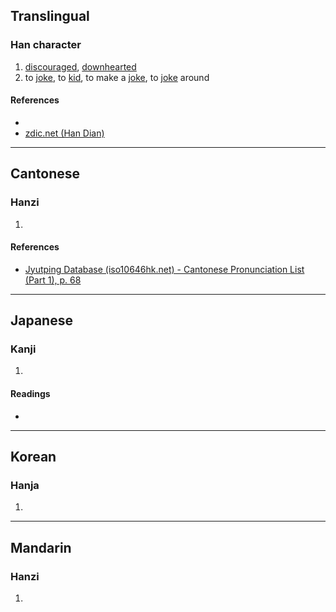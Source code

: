 {{character info/new}}
==Translingual==

===Han character===
{{Han char|rn=9|rad=人|as=14|sn=16|four=26233|canj=OAVF|ids=⿰亻⿳日⿰幺幺灬}}

# [[discouraged]], [[downhearted]]
# to [[joke]], to [[kid]], to make a [[joke]], to [[joke]] around

====References====
* {{Han ref|kx=0119.260|dkj=01216|dj=0253.040|hdz=10230.110|uh=5111|ud=20753|bh=E8F8|bd=59640}}
* [http://www.zdic.net/z/15/js/5111.htm zdic.net (Han Dian)]

----

==Cantonese==

===Hanzi===
{{yue-hanzi|jyut=[[ngaam4]]|y=ngaam4}}

# {{defn|lang=yue|sort=人14}}

====References====
*[http://www.iso10646hk.net/jp/document/download.jsp Jyutping Database (iso10646hk.net) - Cantonese Pronunciation List (Part 1), p. 68]

----

==Japanese==

===Kanji===
{{ja-kanji|grade=|rs=人14}}

# {{defn|lang=ja|sort=人14}}

====Readings====
* {{ja-readings|on=[[がん]] (gan), [[ごん]] (gon), [[ごう]] (gō)|kun=[[おさつかない]] (osatsukanai), [[おろか]] (oroka), [[たわれごと]] (tawaregoto)}}

----

==Korean==

===Hanja===
{{ko-hanja|hangeul=압|rv=ap|mr=ap}}

# {{defn|lang=ko|sort=人14}}

----

==Mandarin==

===Hanzi===
{{cmn-hanzi|pin=[[àn]] ([[an4]])|wg=an<sup>4</sup>}}

# {{defn|lang=cmn|sort=人14}}